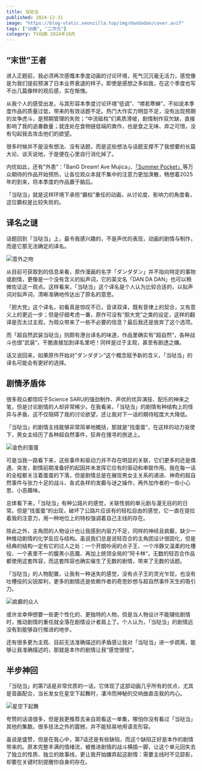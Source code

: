 ```yaml
---
title: 当哒当
published: 2024-12-31
image: "https://blog-static.xeonzilla.top/img/dandadan/cover.avif"
tags: ["动画", "二次元"]
category: TV动画 2024年10月
---
```

## “末世”王者
进入正题前，我必须再次感慨本季度动画的讨论环境，死气沉沉毫无活力，感觉像是为我们提前预演了日本业界衰退的样子。即使是感想之多如我，在这个季度也写不出几篇像样的观后感，实在惭愧。

从我个人的感受出发，与其形容本季度讨论环境“低调”、“噤若寒蝉”，不如说本季度作品的质量过低，带来的有效话题不足。热门大作实力明显不足，没有出现预期的龙争虎斗，是预期管理的失败；“中流砥柱”们素质滑坡，剧情制作双欠缺，直接影响了我的追番数量；就连处在食物链低端的粪作，也是食之无味、弃之可惜，没有勾起我去攻击他们的欲望。

很多时候并不是没有想法、没有话题，而是这些想法与话题支撑不了我想要的长篇大论、谈天说地，于是便在心里自行消化掉了。

内忧如此，还有”外患”：「BanG Dream! Ave Mujica」、[「Summer Pocket」](/posts/summer_pockets/)等万众期待的作品开始预热，让各位观众本就不集中的注意力更加涣散，畅想着2025年的到来，将本季度的作品置于脑后。

「当哒当」就是这样环境下承担“霸权”重任的动画，从讨论度、影响力的角度看，这位霸权是比较失败的。

## 译名之谜
话题回到「当哒当」上，最令我感兴趣的，不是声优的表现，动画的剧情与制作，而是它那无法确定的译名。

![意外之吻](https://blog-static.xeonzilla.top/img/dandadan/01.avif "意外之吻")

从目前可获取到的信息来看，原作漫画的名字「ダンダダン」并不指向特定的事物或剧情，更像是一个没有含义的拟声词，它的英文名「DAN DA DAN」也可以稍微佐证这一观点。这样看来，「当哒当」这个译名是个人认为比较合适的，以拟声词对拟声词，清晰准确地传达出了原名的意思。

「胆大党」这个译名，初看真是惊叹不已，音译双译，既有音律上的契合，又有意义上的更近一步；但是仔细考虑一番，原作可没有“胆大党”之类的设定，这样的翻译是否太过主观，为观众带来了一些不必要的信息？最后我还是放弃了这个选项。

而「超自然武装当哒当」则颇有港台译名的味道，作品里确实有”超自然“，各种战斗也很”武装“，干脆直接加到译名里吧！同样是过于主观，甚至有剧透之嫌。

话又说回来，如果原作开始对”ダンダダン“这个概念赋予新的含义，「当哒当」的译名可能会有更好的选择。

## 剧情矛盾体
很多观众都惊叹于Science SARU的强劲制作、声优的优异演技、配乐的神来之笔，但是讨论剧情的人却非常稀少。在我看来，「当哒当」的剧情有种结构上的怪异与矛盾，这不仅阻碍了我的讨论欲望，还让我对下一话的期待程度大大降低。

「当哒当」的剧情主线能够非常简单地概括，那就是”找蛋蛋“，在这样的动力驱使下，男女主经历了各种超自然事件，狂奔在搜寻的旅途上。

![金色的蛋蛋](https://blog-static.xeonzilla.top/img/dandadan/02.avif "金色的蛋蛋")

可是当我一路看下来，这些事件和驱动力并不存在明显的关联，它们更多的还是偶遇、突发，剧情前期准备好的起因并未发挥它应有的驱动和串联作用。我在每一话的全程都关注着蛋蛋的下落，但是剧情总是在展现男女主关系的递进、神奇的超自然事件与张力十足的战斗、各式各样的发癫与谜之操作，再外加作者的一些小心思、小恶趣味。

总体看下来，「当哒当」有种公路片的感觉，关联性弱的单元剧与漫无目的的日常。但是”找蛋蛋“的出现，破坏了公路片应该有的轻松自由的感觉，它一直在提拉着我的注意力，用一种地位上的特权强调着自己主线的存在。

除此之外，主角团的人物设计也让我感到内驱力不足，同样的神经且疯癫，缺少一种推动剧情的化学反应与结构。虽说我们总是说轻百合的主角团设计很固化，但是经典的结构一定有它的过人之处：一个开朗吵闹的点子王、一个冷静又温柔的吐槽役、一个表里不一的腹黑小恶魔、再加上统领全局的”阿卡林“，无数的轻百合作品都使用这套阵容，而这套阵容也确实催生了无数的剧情，带来了无数的话题。

「当哒当」的人物配置，让我有一种迷失的感觉，没有点子王的灵光乍现，也没有吐槽役的尖锐犀利，更多的剧情还是依赖作者的奇思妙想与超自然事件天生的吸引力。

![疯癫的众人](https://blog-static.xeonzilla.top/img/dandadan/03.avif "疯癫的众人")

或许龙幸伸想要一些更个性化的、更独特的人物，但是当人物设计不能辅佐剧情时，推动剧情的重任就全落在剧情设计者肩上了。个人认为，「当哒当」的剧情远没有到能够自行推进的地步。

还有很多更为主观、目前无法准确描述的矛盾感让我对「当哒当」进一步疏离，能够让我准确描述的，那就是本作的剧情让我”感觉很怪“。

## 半步神回
「当哒当」的第7话是非常优质的一话，它体现了这部动画几乎所有的优点，尤其是音画配合，当长发女在星空下起舞时，凄冷而神秘的交响曲直击我的内心。

![星空下起舞](https://blog-static.xeonzilla.top/img/dandadan/04.avif "星空下起舞")

夸赞的话语很多，但是我更推荐去亲自观看这一单集，哪怕你没有看过「当哒当」其他的集数。很多技法之外的震撼，并不能轻易地用语言形容。

虽说是盛赞，但是在我心中，第7话还是有些缺陷，而这个缺陷正好是本作的剧情带来的。原本完整丰满的情绪流，被推进剧情的战斗横插一脚，让这个单元回失去了独立的性质、独立的故事线，更让我开始嫌弃起这剧情：需要主线时不见踪影，却要在关键时刻提醒你自身的存在。